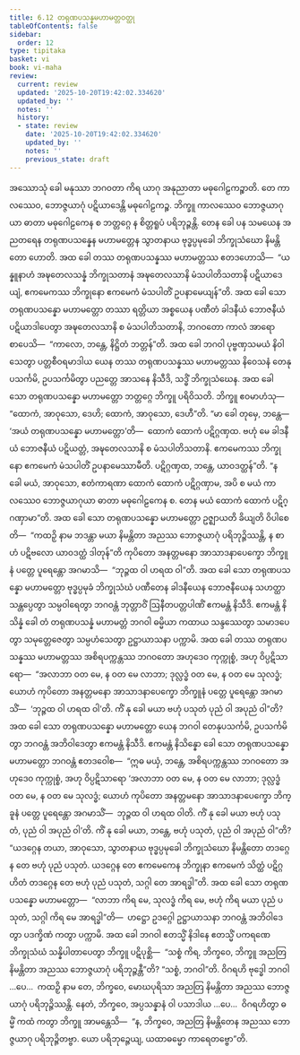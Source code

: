 ```yaml
---
title: 6.12 တရုဏပသန္နမဟာမတ္တဝတ္ထု
tableOfContents: false
sidebar:
  order: 12
type: tipitaka
basket: vi
book: vi-maha
review:
  current: review
  updated: '2025-10-20T19:42:02.334620'
  updated_by: ''
  notes: ''
  history:
  - state: review
    date: '2025-10-20T19:42:02.334620'
    updated_by: ''
    notes: ''
    previous_state: draft
---
```



<DynamicBreadcrumb />


<ReviewStatus review={frontmatter.review} showDetails={true} />

<HypothesisAnnotation frontmatter={frontmatter} />

<Division number="283" book="vi-maha" e="ch" v="3" p="316">

<Paragraph number="1286" book="vi-maha">
အဿောသုံ ခေါ မနုဿာ ဘဂဝတာ ကိရ ယာဂု အနုညာတာ မဓုဂေါဠကဉ္စာတိ. တေ ကာလဿေဝ, ဘောဇ္ဇယာဂုံ ပဋိယာဒေန္တိ မဓုဂေါဠကဉ္စ. ဘိက္ခူ ကာလဿေဝ ဘောဇ္ဇယာဂုယာ ဓာတာ မဓုဂေါဠကေန စ ဘတ္တဂ္ဂေ န စိတ္တရူပံ ပရိဘုဉ္ဇန္တိ. တေန ခေါ ပန သမယေန အညတရေန တရုဏပသန္နေန မဟာမတ္တေန သွာတနာယ ဗုဒ္ဓပ္ပမုခေါ ဘိက္ခုသံဃော နိမန္တိတော ဟောတိ. အထ ခေါ တဿ တရုဏပသန္နဿ မဟာမတ္တဿ ဧတဒဟောသိ—  “ယန္နူနာဟံ အဍ္ဎတေလသန္နံ ဘိက္ခုသတာနံ အဍ္ဎတေလသာနိ မံသပါတိသတာနိ ပဋိယာဒေယျံ, ဧကမေကဿ ဘိက္ခုနော ဧကမေကံ မံသပါတိံ ဥပနာမေယျန်”တိ. အထ ခေါ သော တရုဏပသန္နော မဟာမတ္တော တဿာ ရတ္တိယာ အစ္စယေန ပဏီတံ ခါဒနီယံ ဘောဇနီယံ ပဋိယာဒါပေတွာ အဍ္ဎတေလသာနိ စ မံသပါတိသတာနိ, ဘဂဝတော ကာလံ အာရောစာပေသိ—  “ကာလော, ဘန္တေ, နိဋ္ဌိတံ ဘတ္တန်”တိ. အထ ခေါ ဘဂဝါ ပုဗ္ဗဏှသမယံ နိဝါသေတွာ ပတ္တစီဝရမာဒါယ ယေန တဿ တရုဏပသန္နဿ မဟာမတ္တဿ နိဝေသနံ တေနုပသင်္ကမိ, ဥပသင်္ကမိတွာ ပညတ္တေ အာသနေ နိသီဒိ, သဒ္ဓိံ ဘိက္ခုသံဃေန. အထ ခေါ သော တရုဏပသန္နော မဟာမတ္တော ဘတ္တဂ္ဂေ ဘိက္ခူ ပရိဝိသတိ. ဘိက္ခူ ဧဝမာဟံသု—  “ထောကံ, အာဝုသော, ဒေဟိ; ထောကံ, အာဝုသော, ဒေဟီ”တိ. “မာ ခေါ တုမှေ, ဘန္တေ—  ‘အယံ တရုဏပသန္နော မဟာမတ္တော’တိ—  ထောကံ ထောကံ ပဋိဂ္ဂဏှထ. ဗဟုံ မေ ခါဒနီယံ ဘောဇနီယံ ပဋိယတ္တံ, အဍ္ဎတေလသာနိ စ မံသပါတိသတာနိ. ဧကမေကဿ ဘိက္ခုနော ဧကမေကံ မံသပါတိံ ဥပနာမေဿာမီတိ. ပဋိဂ္ဂဏှထ, ဘန္တေ, ယာဝဒတ္ထန်”တိ. “န ခေါ မယံ, အာဝုသော, ဧတံကာရဏာ ထောကံ ထောကံ ပဋိဂ္ဂဏှာမ, အပိ စ မယံ ကာလဿေဝ ဘောဇ္ဇယာဂုယာ ဓာတာ မဓုဂေါဠကေန စ. တေန မယံ ထောကံ ထောကံ ပဋိဂ္ဂဏှာမာ”တိ. အထ ခေါ သော တရုဏပသန္နော မဟာမတ္တော ဥဇ္ဈာယတိ ခိယျတိ ဝိပါစေတိ—  “ကထဉှိ နာမ ဘဒန္တာ မယာ နိမန္တိတာ အညဿ ဘောဇ္ဇယာဂုံ ပရိဘုဉ္ဇိဿန္တိ, န စာဟံ ပဋိဗလော ယာဝဒတ္ထံ ဒါတုန်”တိ ကုပိတော အနတ္တမနော အာသာဒနာပေက္ခော ဘိက္ခူနံ ပတ္တေ ပူရေန္တော အဂမာသိ—  “ဘုဉ္ဇထ ဝါ ဟရထ ဝါ”တိ. အထ ခေါ သော တရုဏပသန္နော မဟာမတ္တော ဗုဒ္ဓပ္ပမုခံ ဘိက္ခုသံဃံ ပဏီတေန ခါဒနီယေန ဘောဇနီယေန သဟတ္ထာ သန္တပ္ပေတွာ သမ္ပဝါရေတွာ ဘဂဝန္တံ ဘုတ္တာဝိံ ဩနီတပတ္တပါဏိံ ဧကမန္တံ နိသီဒိ. ဧကမန္တံ နိသိန္နံ ခေါ တံ တရုဏပသန္နံ မဟာမတ္တံ ဘဂဝါ ဓမ္မိယာ ကထာယ သန္ဒဿေတွာ သမာဒပေတွာ သမုတ္တေဇေတွာ သမ္ပဟံသေတွာ ဥဋ္ဌာယာသနာ ပက္ကာမိ.
</Paragraph>

<Paragraph number="1287" book="vi-maha">
အထ ခေါ တဿ တရုဏပသန္နဿ မဟာမတ္တဿ အစိရပက္ကန္တဿ ဘဂဝတော အဟုဒေဝ ကုက္ကုစ္စံ, အဟု ဝိပ္ပဋိသာရော—  “အလာဘာ ဝတ မေ, န ဝတ မေ လာဘာ; ဒုလ္လဒ္ဓံ ဝတ မေ, န ဝတ မေ သုလဒ္ဓံ; ယောဟံ ကုပိတော အနတ္တမနော အာသာဒနာပေက္ခော ဘိက္ခူနံ ပတ္တေ ပူရေန္တော အဂမာသိံ—  ‘ဘုဉ္ဇထ ဝါ ဟရထ ဝါ’တိ. ကိံ နု ခေါ မယာ ဗဟုံ ပသုတံ ပုညံ ဝါ အပုညံ ဝါ”တိ? အထ ခေါ သော တရုဏပသန္နော မဟာမတ္တော ယေန ဘဂဝါ တေနုပသင်္ကမိ, ဥပသင်္ကမိတွာ ဘဂဝန္တံ အဘိဝါဒေတွာ ဧကမန္တံ နိသီဒိ. ဧကမန္တံ နိသိန္နော ခေါ သော တရုဏပသန္နော မဟာမတ္တော ဘဂဝန္တံ ဧတဒဝေါစ—  “ဣဓ မယှံ, ဘန္တေ, အစိရပက္ကန္တဿ ဘဂဝတော အဟုဒေဝ ကုက္ကုစ္စံ, အဟု ဝိပ္ပဋိသာရော ‘အလာဘာ ဝတ မေ, န ဝတ မေ လာဘာ; ဒုလ္လဒ္ဓံ ဝတ မေ, န ဝတ မေ သုလဒ္ဓံ; ယောဟံ ကုပိတော အနတ္တမနော အာသာဒနာပေက္ခော ဘိက္ခူနံ ပတ္တေ ပူရေန္တော အဂမာသိံ—  ဘုဉ္ဇထ ဝါ ဟရထ ဝါတိ. ကိံ နု ခေါ မယာ ဗဟုံ ပသုတံ, ပုညံ ဝါ အပုညံ ဝါ’တိ. ကိံ နု ခေါ မယာ, ဘန္တေ, ဗဟုံ ပသုတံ, ပုညံ ဝါ အပုညံ ဝါ”တိ? “ယဒဂ္ဂေန တယာ, အာဝုသော, သွာတနာယ ဗုဒ္ဓပ္ပမုခေါ ဘိက္ခုသံဃော နိမန္တိတော တဒဂ္ဂေန တေ ဗဟုံ ပုညံ ပသုတံ. ယဒဂ္ဂေန တေ ဧကမေကေန ဘိက္ခုနာ ဧကမေကံ သိတ္ထံ ပဋိဂ္ဂဟိတံ တဒဂ္ဂေန တေ ဗဟုံ ပုညံ ပသုတံ, သဂ္ဂါ တေ အာရဒ္ဓါ”တိ. အထ ခေါ သော တရုဏပသန္နော မဟာမတ္တော—  “လာဘာ ကိရ မေ, သုလဒ္ဓံ ကိရ မေ, ဗဟုံ ကိရ မယာ ပုညံ ပသုတံ, သဂ္ဂါ ကိရ မေ အာရဒ္ဓါ”တိ—  ဟဋ္ဌော ဥဒဂ္ဂေါ ဥဋ္ဌာယာသနာ ဘဂဝန္တံ အဘိဝါဒေတွာ ပဒက္ခိဏံ ကတွာ ပက္ကာမိ. အထ ခေါ ဘဂဝါ ဧတသ္မိံ နိဒါနေ ဧတသ္မိံ ပကရဏေ ဘိက္ခုသံဃံ သန္နိပါတာပေတွာ ဘိက္ခူ ပဋိပုစ္ဆိ—  “သစ္စံ ကိရ, ဘိက္ခဝေ, ဘိက္ခူ အညတြ နိမန္တိတာ အညဿ ဘောဇ္ဇယာဂုံ ပရိဘုဉ္ဇန္တီ”တိ? “သစ္စံ, ဘဂဝါ”တိ. ဝိဂရဟိ ဗုဒ္ဓေါ ဘဂဝါ …ပေ…  ကထဉှိ နာမ တေ, ဘိက္ခဝေ, မောဃပုရိသာ အညတြ နိမန္တိတာ အညဿ ဘောဇ္ဇယာဂုံ ပရိဘုဉ္ဇိဿန္တိ. နေတံ, ဘိက္ခဝေ, အပ္ပသန္နာနံ ဝါ ပသာဒါယ …ပေ…  ဝိဂရဟိတွာ ဓမ္မိံ ကထံ ကတွာ ဘိက္ခူ အာမန္တေသိ—  “န, ဘိက္ခဝေ, အညတြ နိမန္တိတေန အညဿ ဘောဇ္ဇယာဂု ပရိဘုဉ္ဇိတဗ္ဗာ. ယော ပရိဘုဉ္ဇေယျ, ယထာဓမ္မော ကာရေတဗ္ဗော”တိ.
</Paragraph>
</Division>
